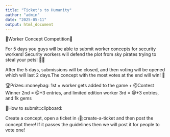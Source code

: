 ```yaml
---
title: "Ticket's to Humanity"
author: "admin"
date: "2025-05-11"
output: html_document
---
```


🎨Worker Concept Competition🎉

For 5 days you guys will be able to submit worker concepts for security workers! Security workers will defend the plot from sky pirates trying to steal your pets! 🏴‍☠️

After the 5 days, submissions will be closed, and then voting will be opened which will last 2 days.The concept with the most votes at the end will win! 👑

🏆Prizes::moneybag:
1st = worker gets added to the game + @Contest Winner
2nd = @+3 entries, and limited edition worker
3rd = @+3 entries, and 1k gems

📝How to submit::clipboard:

Create a concept, open a ticket in ⁠〈🎫〉create-a-ticket and then post the concept there! If it passes the guidelines then we will post it for people to vote one! 
